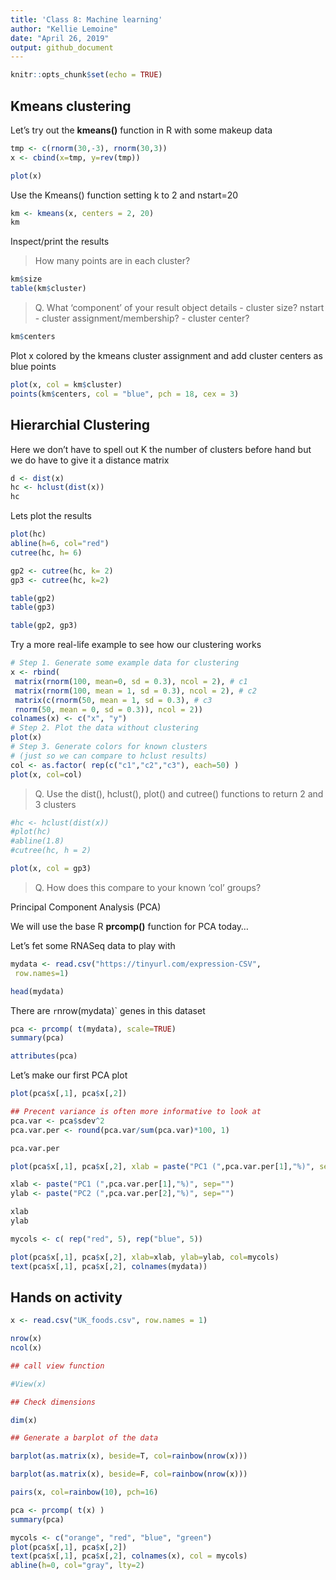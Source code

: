 ```yaml
---
title: 'Class 8: Machine learning'
author: "Kellie Lemoine"
date: "April 26, 2019"
output: github_document
---
```


```r
knitr::opts_chunk$set(echo = TRUE)
```

## Kmeans clustering

Let's try out the **kmeans()** function in R with some makeup data

```r
tmp <- c(rnorm(30,-3), rnorm(30,3))
x <- cbind(x=tmp, y=rev(tmp))

plot(x)
```

Use the Kmeans() function setting k to 2 and nstart=20

```r
km <- kmeans(x, centers = 2, 20)
km
```


Inspect/print the results

> How many points are in each cluster? 

```r
km$size
table(km$cluster)
```


> Q. What ‘component’ of your result object details
 - cluster size? nstart
 - cluster assignment/membership?
 - cluster center?

```r
km$centers
```


Plot x colored by the kmeans cluster assignment and
 add cluster centers as blue points

```r
plot(x, col = km$cluster)
points(km$centers, col = "blue", pch = 18, cex = 3)
```

## Hierarchial Clustering

Here we don't have to spell out K the number of clusters before hand but we do have to give it a distance matrix

```r
d <- dist(x)
hc <- hclust(dist(x))
hc
```

Lets plot the results

```r
plot(hc)
abline(h=6, col="red")
cutree(hc, h= 6)
```

```r
gp2 <- cutree(hc, k= 2)
gp3 <- cutree(hc, k=2)
```


```r
table(gp2)
table(gp3)
```

```r
table(gp2, gp3)
```

Try a more real-life example to see how our clustering works

```r
# Step 1. Generate some example data for clustering
x <- rbind(
 matrix(rnorm(100, mean=0, sd = 0.3), ncol = 2), # c1
 matrix(rnorm(100, mean = 1, sd = 0.3), ncol = 2), # c2
 matrix(c(rnorm(50, mean = 1, sd = 0.3), # c3
 rnorm(50, mean = 0, sd = 0.3)), ncol = 2))
colnames(x) <- c("x", "y")
# Step 2. Plot the data without clustering
plot(x)
# Step 3. Generate colors for known clusters
# (just so we can compare to hclust results)
col <- as.factor( rep(c("c1","c2","c3"), each=50) )
plot(x, col=col)
```

> Q. Use the dist(), hclust(), plot() and cutree()
 functions to return 2 and 3 clusters

```r
#hc <- hclust(dist(x))
#plot(hc)
#abline(1.8)
#cutree(hc, h = 2)
```

```r
plot(x, col = gp3)
```


> Q. How does this compare to your known 'col' groups?



Principal Component Analysis (PCA)

We will use the base R **prcomp()** function for PCA today...

Let's fet some RNASeq data to play with

```r
mydata <- read.csv("https://tinyurl.com/expression-CSV",
 row.names=1)

head(mydata) 
```

There are `r `nrow(mydata)` genes in this dataset

```r
pca <- prcomp( t(mydata), scale=TRUE)
summary(pca) 
```

```r
attributes(pca)
```

Let's make our first PCA plot

```r
plot(pca$x[,1], pca$x[,2])
```

```r
## Precent variance is often more informative to look at
pca.var <- pca$sdev^2
pca.var.per <- round(pca.var/sum(pca.var)*100, 1)

pca.var.per
```

```r
plot(pca$x[,1], pca$x[,2], xlab = paste("PC1 (",pca.var.per[1],"%)", sep=""))
```

```r
xlab <- paste("PC1 (",pca.var.per[1],"%)", sep="")
ylab <- paste("PC2 (",pca.var.per[2],"%)", sep="")

xlab
ylab
```

```r
mycols <- c( rep("red", 5), rep("blue", 5))
```


```r
plot(pca$x[,1], pca$x[,2], xlab=xlab, ylab=ylab, col=mycols)
text(pca$x[,1], pca$x[,2], colnames(mydata))
```


## Hands on activity

```r

x <- read.csv("UK_foods.csv", row.names = 1)

nrow(x)
ncol(x)

```

```r
## call view function

#View(x)
```

```r
## Check dimensions

dim(x)
```

```r
## Generate a barplot of the data

barplot(as.matrix(x), beside=T, col=rainbow(nrow(x)))
```

```r
barplot(as.matrix(x), beside=F, col=rainbow(nrow(x)))
```

```r
pairs(x, col=rainbow(10), pch=16)
```

```r
pca <- prcomp( t(x) )
summary(pca)
```

```r
mycols <- c("orange", "red", "blue", "green")
plot(pca$x[,1], pca$x[,2])
text(pca$x[,1], pca$x[,2], colnames(x), col = mycols)
abline(h=0, col="gray", lty=2)
```
















